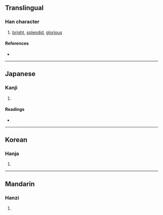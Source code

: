 {{character info/new}}
==Translingual==

===Han character===
{{Han char|rn=15|rad=冫|as=14|sn=16|four=37331|canj=IMLSF|ids=⿰冫熈 <small>(GJ)</small>,⿱⿰冫⿲丿臣巳灬 <small>(T)</small>,⿱⿰冫巸灬 <small>(K)</small>}}

# [[bright]], [[splendid]], [[glorious]]

====References====
* {{Han ref|kx=0133.460|dkj=01721|dj=0298.280|hdz=10301.160|uh=51DE|ud=20958|bh=E8F9|bd=59641}}

----

==Japanese==

===Kanji===
{{ja-kanji|grade=|rs=冫14}}

# {{defn|lang=ja|sort=冫14}}

====Readings====
* {{ja-readings|on=[[き]] (ki)|kun=[[やわらぐ]] (yawaragu)}}

----

==Korean==

===Hanja===
{{ko-hanja|hangeul=희|rv=hui|mr=hŭi}}

# {{defn|lang=ko|sort=冫14}}

----

==Mandarin==

===Hanzi===
{{cmn-hanzi|pin=[[xī]] ([[xi1]])|wg=hsi<sup>1</sup>}}

# {{defn|lang=cmn|sort=冫14}}